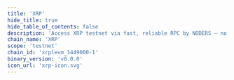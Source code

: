 ```yaml
---
title: 'XRP'
hide_title: true
hide_table_of_contents: false
description: 'Access XRP testnet via fast, reliable RPC by NODERS — no limits, Omnichain-ready, and built for scalable Web3'
chain_name: 'XRP'
scope: 'testnet'
chain_id: 'xrplevm_1449000-1'
binary_version: 'v8.0.0'
icon_url: 'xrp-icon.svg'
---
```



<ChainLayout>
  <ChainHero
    name="XRP"
    iconUrl="img/xrp-icon.svg"
    bgColor="#7B00F3"
    scope="testnet"
    chainId="xrplevm_1449000-1"
    nodeVersion="v8.0.0"
    token=""
    stakeUrl=""
    restakeUrl=""
    websiteUrl="https://xrplevm.org/"
    githubUrl="https://github.com/xrplevm/node"
    xUrl=""
    discordUrl="https://discord.gg/xrplevm"
  />

  <ProductLinks
    appUrl=""
    appImageUrl="img/products/"
    explorerUrl=""
    explorerImageUrl="img/products/"
    faucetUrl=""
  />

  <ToolsGrid
    chainName="xrp"
    scope="testnet"
    showInstall={true}
    showUpgrade={true}
    showGenesis={true}
    showCli={true}
    showEndpoints={true}
    showStateSync={true}
    showSnapshot={true}
    showLivePeers={true}
    showSeed={true}
    showAddressBook={true}
    showExplorersList={true}
    showPublicEndpoints={false}
    showUsefulTools={true}
    showUpgradeWatcher={false}
  />

</ChainLayout>
